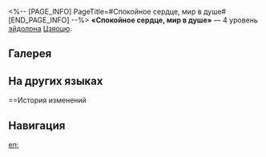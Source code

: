 <%-- [PAGE_INFO]
PageTitle=#Спокойное сердце, мир в душе#
[END_PAGE_INFO] --%>
{{Эйдолон Инфобокс
|Название         = Спокойное сердце, мир в душе
|Изображение      = Эйдолон Спокойное сердце, мир в душе.png
|Персонаж         = Цзяоцю
|Уровень          = 4
|Длительность     = 
|Описание         = Пока существует зона, сила атаки противников понижается на 15%.
|Свойство1        = 
|Масштабирование1 = 
}}
'''«Спокойное сердце, мир в душе»''' — 4 уровень [[эйдолон]]а [[Цзяоцю]].

==Галерея==
{{Галерея|position=left|captionalign=center
|Персонаж Цзяоцю Эйдолон 4.png|Осколок Эйдолона
}}

==На других языках==
{{На других языках
|en   = Leisure In, Luster Out
|zhs  = 藏腑和平，血气资荣
|zht  = 藏腑和平，血氣資榮
|ja   = {{Rubi|気血充溢|きけつじゅういつ}}
|ko   = 오장의 균형, 왕성한 혈기
|es   = Serenidad interior y lustre exterior
|fr   = Paix intérieure et vigueur extérieure
|ru   = Спокойное сердце, мир в душе
|th   = Leisure In, Luster Out
|vi   = Tạng Phủ Hòa Bình, Khí Huyết Hưng Thịnh
|de   = Innerer Frieden, blühende Lebenskraft
|id   = Leisure In, Luster Out
|pt   = Tranquilo por Dentro, Brilhante por Fora
}}

==История изменений
{{История изменений|3.5}}

==Навигация==
{{Навык Навбокс|Цзяоцю}}

[[en:]]